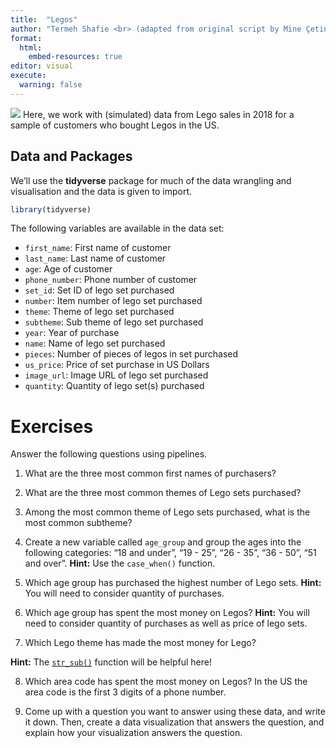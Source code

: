 ```yaml
---
title:  "Legos"
author: "Termeh Shafie <br> (adapted from original script by Mine Çetinkaya-Rundel)"
format:
  html:
    embed-resources: true
editor: visual
execute:
  warning: false
---
```




![](img/daniel-cheung-ZqqlOZyGG7g-unsplash.jpg)
Here, we work with (simulated) data from Lego sales in 2018 for a sample of customers who bought Legos in the US.

## Data and Packages

We'll use the **tidyverse** package for much of the data wrangling and visualisation and the data is given to import.

```r
library(tidyverse)
```
The following variables are available in the data set:

-   `first_name`: First name of customer
-   `last_name`: Last name of customer
-   `age`: Age of customer
-   `phone_number`: Phone number of customer
-   `set_id`: Set ID of lego set purchased
-   `number`: Item number of lego set purchased
-   `theme`: Theme of lego set purchased
-   `subtheme`: Sub theme of lego set purchased
-   `year`: Year of purchase
-   `name`: Name of lego set purchased
-   `pieces`: Number of pieces of legos in set purchased
-   `us_price`: Price of set purchase in US Dollars
-   `image_url`: Image URL of lego set purchased
-   `quantity`: Quantity of lego set(s) purchased


# Exercises

Answer the following questions using pipelines.

1.  What are the three most common first names of purchasers?

2.  What are the three most common themes of Lego sets purchased?

3.  Among the most common theme of Lego sets purchased, what is the most common subtheme?


4.  Create a new variable called `age_group` and group the ages into the following categories: "18 and under", "19 - 25", "26 - 35", "36 - 50", "51 and over".
**Hint:** Use the `case_when()` function.


5.  Which age group has purchased the highest number of Lego sets.
**Hint:** You will need to consider quantity of purchases.

6.  Which age group has spent the most money on Legos?
 **Hint:** You will need to consider quantity of purchases as well as price of lego sets.

7.  Which Lego theme has made the most money for Lego?



**Hint:** The [`str_sub()`](https://stringr.tidyverse.org/reference/str_sub.html) function will be helpful here!


8.  Which area code has spent the most money on Legos?
    In the US the area code is the first 3 digits of a phone number.

9.  Come up with a question you want to answer using these data, and write it down.
    Then, create a data visualization that answers the question, and explain how your visualization answers the question.